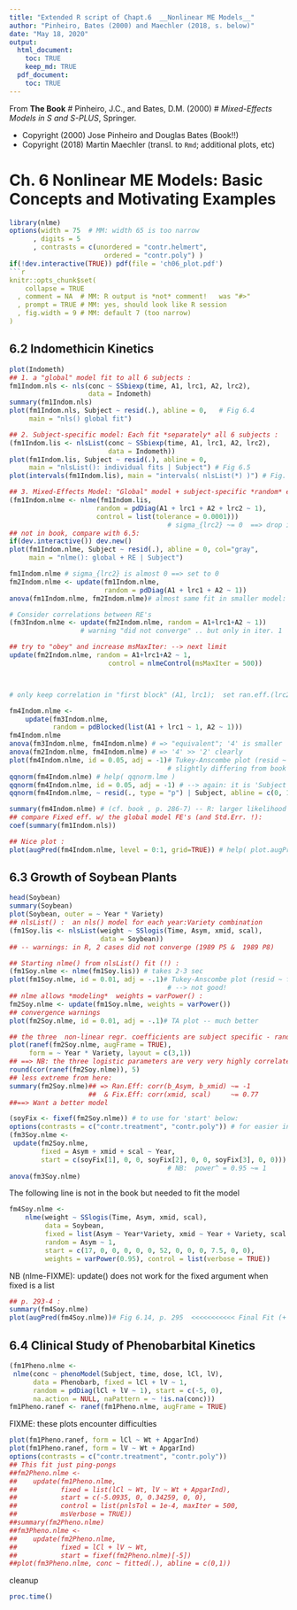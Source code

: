 ```yaml
---
title: "Extended R script of Chapt.6  __Nonlinear ME Models__"
author: "Pinheiro, Bates (2000) and Maechler (2018, s. below)"
date: "May 18, 2020"
output:
  html_document:
    toc: TRUE
    keep_md: TRUE
  pdf_document:
    toc: TRUE
---
```


From **The Book**
#  Pinheiro, J.C., and Bates, D.M. (2000)
#  *Mixed-Effects Models in S and S-PLUS*, Springer.

- Copyright (2000) Jose Pinheiro and Douglas Bates (Book!!)
- Copyright (2018) Martin Maechler (transl. to `Rmd`; additional plots, etc)

# Ch. 6 Nonlinear ME Models: Basic Concepts and Motivating Examples

```r
library(nlme)
options(width = 75  # MM: width 65 is too narrow
      , digits = 5
      , contrasts = c(unordered = "contr.helmert",
                        ordered = "contr.poly") )
if(!dev.interactive(TRUE)) pdf(file = 'ch06_plot.pdf')
```r
knitr::opts_chunk$set(
    collapse = TRUE
  , comment = NA  # MM: R output is *not* comment!   was "#>"
  , prompt = TRUE # MM: yes, should look like R session
  , fig.width = 9 # MM: default 7 (too narrow)
)
```

## 6.2 Indomethicin Kinetics

```r
plot(Indometh)
## 1. a "global" model fit to all 6 subjects :
fm1Indom.nls <- nls(conc ~ SSbiexp(time, A1, lrc1, A2, lrc2),
                    data = Indometh)
summary(fm1Indom.nls)
plot(fm1Indom.nls, Subject ~ resid(.), abline = 0,   # Fig 6.4
     main = "nls() global fit")

## 2. Subject-specific model: Each fit *separately* all 6 subjects :
(fm1Indom.lis <- nlsList(conc ~ SSbiexp(time, A1, lrc1, A2, lrc2),
                         data = Indometh))
plot(fm1Indom.lis, Subject ~ resid(.), abline = 0,
     main = "nlsList(): individual fits | Subject") # Fig 6.5
plot(intervals(fm1Indom.lis), main = "intervals( nlsList(*) )") # Fig. 6.6

## 3. Mixed-Effects Model: "Global" model + subject-specific *random* effect
(fm1Indom.nlme <- nlme(fm1Indom.lis,
                      random = pdDiag(A1 + lrc1 + A2 + lrc2 ~ 1),
                      control = list(tolerance = 0.0001)))
                                        # sigma_{lrc2} ~= 0  ==> drop it :
## not in book, compare with 6.5:
if(dev.interactive()) dev.new()
plot(fm1Indom.nlme, Subject ~ resid(.), abline = 0, col="gray",
     main = "nlme(): global + RE | Subject")

fm1Indom.nlme # sigma_{lrc2} is almost 0 ==> set to 0
fm2Indom.nlme <- update(fm1Indom.nlme,
                        random = pdDiag(A1 + lrc1 + A2 ~ 1))
anova(fm1Indom.nlme, fm2Indom.nlme)# almost same fit in smaller model: keep it

# Consider correlations between RE's
(fm3Indom.nlme <- update(fm2Indom.nlme, random = A1+lrc1+A2 ~ 1))
                  # warning "did not converge" .. but only in iter. 1

## try to "obey" and increase msMaxIter: --> next limit
update(fm2Indom.nlme, random = A1+lrc1+A2 ~ 1,
                         control = nlmeControl(msMaxIter = 500))



# only keep correlation in "first block" (A1, lrc1);  set ran.eff.(lrc2) to 0

fm4Indom.nlme <-
    update(fm3Indom.nlme,
           random = pdBlocked(list(A1 + lrc1 ~ 1, A2 ~ 1)))
fm4Indom.nlme
anova(fm3Indom.nlme, fm4Indom.nlme) # => "equivalent"; '4' is smaller
anova(fm2Indom.nlme, fm4Indom.nlme) # => '4' >> '2' clearly
plot(fm4Indom.nlme, id = 0.05, adj = -1)# Tukey-Anscombe plot (resid ~ fitted)
                                        # slightly differing from book's  Fig. 6.7
qqnorm(fm4Indom.nlme) # help( qqnorm.lme )
qqnorm(fm4Indom.nlme, id = 0.05, adj = -1) # --> again: it is 'Subject 2'
qqnorm(fm4Indom.nlme, ~ resid(., type = "p") | Subject, abline = c(0, 1))

summary(fm4Indom.nlme) # (cf. book , p. 286-7) -- R: larger likelihood
## compare Fixed eff. w/ the global model FE's (and Std.Err. !):
coef(summary(fm1Indom.nls))

## Nice plot :
plot(augPred(fm4Indom.nlme, level = 0:1, grid=TRUE)) # help( plot.augPred )
```

## 6.3 Growth of Soybean Plants

```r
head(Soybean)
summary(Soybean)
plot(Soybean, outer = ~ Year * Variety)
## nlsList() :  an nls() model for each year:Variety combination
(fm1Soy.lis <- nlsList(weight ~ SSlogis(Time, Asym, xmid, scal),
                       data = Soybean))
## -- warnings: in R, 2 cases did not converge (1989 P5 &  1989 P8)

## Starting nlme() from nlsList() fit (!) :
(fm1Soy.nlme <- nlme(fm1Soy.lis)) # takes 2-3 sec
plot(fm1Soy.nlme, id = 0.01, adj = -.1)# Tukey-Anscombe plot (resid ~ fitted)
                                        # --> not good!
## nlme allows *modeling*  weights = varPower() :
fm2Soy.nlme <- update(fm1Soy.nlme, weights = varPower())
## convergence warnings
plot(fm2Soy.nlme, id = 0.01, adj = -.1)# TA plot -- much better

## the three  non-linear regr. coefficients are subject specific - random  (!)
plot(ranef(fm2Soy.nlme, augFrame = TRUE),
     form = ~ Year * Variety, layout = c(3,1))
## ==> NB: the three logistic parameters are very very highly correlated.
round(cor(ranef(fm2Soy.nlme)), 5)
## less extreme from here:
summary(fm2Soy.nlme)## => Ran.Eff: corr(b_Asym, b_xmid) ~= -1
                    ##  & Fix.Eff: corr(xmid, scal)     ~= 0.77
##==> Want a better model

(soyFix <- fixef(fm2Soy.nlme)) # to use for 'start' below:
options(contrasts = c("contr.treatment", "contr.poly")) # for easier interpretation
(fm3Soy.nlme <-
 update(fm2Soy.nlme,
        fixed = Asym + xmid + scal ~ Year,
        start = c(soyFix[1], 0, 0, soyFix[2], 0, 0, soyFix[3], 0, 0)))
                                        # NB:  power^ = 0.95 ~= 1
anova(fm3Soy.nlme)
```
The following line is not in the book but needed to fit the model

```r
fm4Soy.nlme <-
    nlme(weight ~ SSlogis(Time, Asym, xmid, scal),
         data = Soybean,
         fixed = list(Asym ~ Year*Variety, xmid ~ Year + Variety, scal ~ Year),
         random = Asym ~ 1,
         start = c(17, 0, 0, 0, 0, 0, 52, 0, 0, 0, 7.5, 0, 0),
         weights = varPower(0.95), control = list(verbose = TRUE))
```
   NB (nlme-FIXME): update()  does not work for the fixed argument when fixed is a list

```r
## p. 293-4 :
summary(fm4Soy.nlme)
plot(augPred(fm4Soy.nlme))# Fig 6.14, p. 295  <<<<<<<<<<< Final Fit (+ Data)
```

## 6.4 Clinical Study of Phenobarbital Kinetics

```r
(fm1Pheno.nlme <-
 nlme(conc ~ phenoModel(Subject, time, dose, lCl, lV),
      data = Phenobarb, fixed = lCl + lV ~ 1,
      random = pdDiag(lCl + lV ~ 1), start = c(-5, 0),
      na.action = NULL, naPattern = ~ !is.na(conc)))
fm1Pheno.ranef <- ranef(fm1Pheno.nlme, augFrame = TRUE)
```

FIXME: these plots encounter difficulties

```r
plot(fm1Pheno.ranef, form = lCl ~ Wt + ApgarInd)
plot(fm1Pheno.ranef, form = lV ~ Wt + ApgarInd)
options(contrasts = c("contr.treatment", "contr.poly"))
## This fit just ping-pongs
##fm2Pheno.nlme <-
##    update(fm1Pheno.nlme,
##           fixed = list(lCl ~ Wt, lV ~ Wt + ApgarInd),
##           start = c(-5.0935, 0, 0.34259, 0, 0),
##           control = list(pnlsTol = 1e-4, maxIter = 500,
##           msVerbose = TRUE))
##summary(fm2Pheno.nlme)
##fm3Pheno.nlme <-
##    update(fm2Pheno.nlme,
##           fixed = lCl + lV ~ Wt,
##           start = fixef(fm2Pheno.nlme)[-5])
##plot(fm3Pheno.nlme, conc ~ fitted(.), abline = c(0,1))
```

cleanup

```r
proc.time()
```

